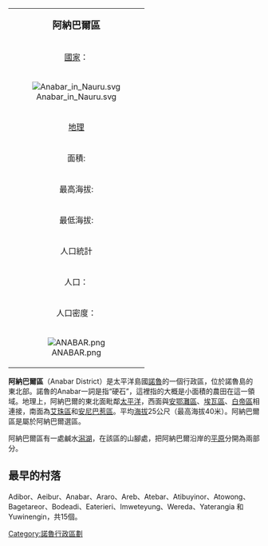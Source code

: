 {{Unreferenced|time=2019-08-07T13:34:30+00:00}}

{| class="infobox bordered" align=right cellpadding=4 cellspacing=0 width=275 style="clear:right; margin: 0 0 1em 1em; background: #f9f9f9;  font-size: 95%;"
|-
|colspan=2 align=center bgcolor="#BFDFFF"|<big>'''阿納巴爾區'''</big>
|-
|[[國家|國家]]：|| -{H|諾魯=>zh-cn:瑙鲁;諾魯=>zh-hk:瑙魯;諾魯=>zh-mo:瑙魯;諾魯=>zh-sg:瑙鲁;諾魯=>zh-my:瑙鲁;}-[[諾魯|諾魯]]
|-
! colspan="3" | [[File:Anabar_in_Nauru.svg|center]]
|-
!colspan=2 align=center bgcolor="#BFDFFF"|[[地理|地理]]
|-
|面積:||1,5 km² 
|-
|最高海拔:||40 m
|-
|最低海拔:||0 m
|-
!colspan=2 align=center bgcolor="#BFDFFF"|人口統計
|-
|人口：||810人
|-
|人口密度：||540人
|-
! colspan="3" |[[File:ANABAR.png|center]]
|}

'''阿納巴爾區'''（Anabar District）是太平洋島國[[諾魯|諾魯]]的一個行政區，位於諾魯島的東北部。諾魯的Anabar一詞是指“硬石”，這裡指的大概是小面積的農田在這一領域。地理上，阿納巴爾的東北面毗鄰[[太平洋|太平洋]]，西面與[[安鄂灘區|安鄂灘區]]、[[埃瓦區|埃瓦區]]、[[白帝區|白帝區]]相連接，南面為[[艾珠區|艾珠區]]和[[安尼巴惹區|安尼巴惹區]]。平均[[海拔|海拔]]25公尺（最高海拔40米）。阿納巴爾區是屬於阿納巴爾選區。

阿納巴爾區有一處鹹水[[潟湖|潟湖]]，在該區的山腳處，把阿納巴爾沿岸的[[平原|平原]]分開為兩部分。

== 最早的村落 ==

Adibor、Aeibur、Anabar、Araro、Areb、Atebar、Atibuyinor、Atowong、Bagetareor、Bodeadi、Eaterieri、Imweteyung、Wereda、Yaterangia 和 Yuwinengin，共15個。

{{Oceania-geo-stub}}
{{coord|0|33|S|166|55|E|type:city_region:NR|display=title}}

{{DEFAULTSORT:Yaren}}
[[Category:諾魯行政區劃|Category:諾魯行政區劃]]
